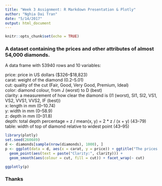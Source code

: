 ```yaml
---
title: "Week 3 Assignment: R Markdown Presentation & Plotly"
author: "Nghia Dai Tran"
date: "5/14/2017"
output: html_document
---
```


```r
knitr::opts_chunk$set(echo = TRUE)
```
### A dataset containing the prices and other attributes of almost 54,000 diamonds.
A data frame with 53940 rows and 10 variables:  

price: price in US dollars (\$326–\$18,823)  
carat: weight of the diamond (0.2–5.01)  
cut: quality of the cut (Fair, Good, Very Good, Premium, Ideal)  
color: diamond colour, from J (worst) to D (best)  
clarity: a measurement of how clear the diamond is (I1 (worst), SI1, SI2, VS1, VS2, VVS1, VVS2, IF (best))  
x: length in mm (0–10.74)  
y: width in mm (0–58.9)  
z: depth in mm (0–31.8)  
depth: total depth percentage = z / mean(x, y) = 2 * z / (x + y) (43–79)  
table: width of top of diamond relative to widest point (43–95)  


```r
library(plotly)
set.seed(260689)
d <- diamonds[sample(nrow(diamonds), 1000), ]
p <- ggplot(data = d, aes(x = carat, y = price)) + ggtitle("The prices of diamonds based on its wight and quality of the cut") +
  geom_point(aes(text = paste("Clarity:", clarity))) +
  geom_smooth(aes(colour = cut, fill = cut)) + facet_wrap(~ cut)

ggplotly(p)
```

### Thanks